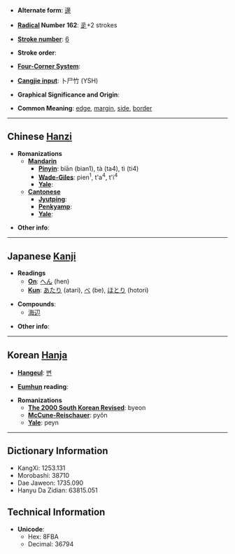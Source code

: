 * '''Alternate form''': [[邊]]

* '''[[Wiktionary:Chinese radical index| Radical]] Number 162''': [[Wiktionary:Chinese radical index 辵|辵]]+2 strokes

* '''[[Wiktionary:Chinese total strokes index|Stroke number]]''': [[Wiktionary:Chinese total strokes index 6|6]]

* '''Stroke order''': 

* '''[[Wiktionary:Chinese four corner index|Four-Corner System]]''': 

* '''[[Wiktionary:Chinese Cangjie index|Cangjie input]]''': 卜尸竹 (YSH)

* '''Graphical Significance and Origin''': 

* '''Common Meaning''': [[edge]], [[margin]], [[side]], [[border]]

----

== Chinese [[Hanzi]] ==

* '''Romanizations'''
** '''[[Mandarin]]'''
*** '''[[Pinyin]]''': biān (bian1), tà (ta4), tì (ti4)
*** '''[[Wade-Giles]]''': pien<sup>1</sup>, t'a<sup>4</sup>, t'i<sup>4</sup>
*** '''[[Yale]]''': 
** '''[[Cantonese]]'''
*** '''[[Jyutping]]''':
*** '''[[Penkyamp]]''': 
*** '''[[Yale]]''': 

* '''Other info''': 

----

== Japanese [[Kanji]] ==

* '''Readings'''
** '''[[On]]''': [[へん]] (hen)
** '''[[Kun]]''': [[あたり]] (atari), [[べ]] (be), [[ほとり]] (hotori)

* '''Compounds''':
**[[海辺]]

* '''Other info''':  

----

== Korean [[Hanja]] ==

* '''[[Hangeul]]''': [[변]]

* '''[[Eumhun]] reading''': 

* '''Romanizations'''
** '''[[The 2000 South Korean Revised Romanization|The 2000 South Korean Revised]]''': byeon
** '''[[McCune-Reischauer]]''': pyŏn
** '''[[Yale]]''': peyn

----

== Dictionary Information ==

* KangXi: 1253.131
* Morobashi: 38710
* Dae Jaweon: 1735.090
* Hanyu Da Zidian: 63815.051

== Technical Information ==

* '''Unicode''':
** Hex: 8FBA
** Decimal: 36794
